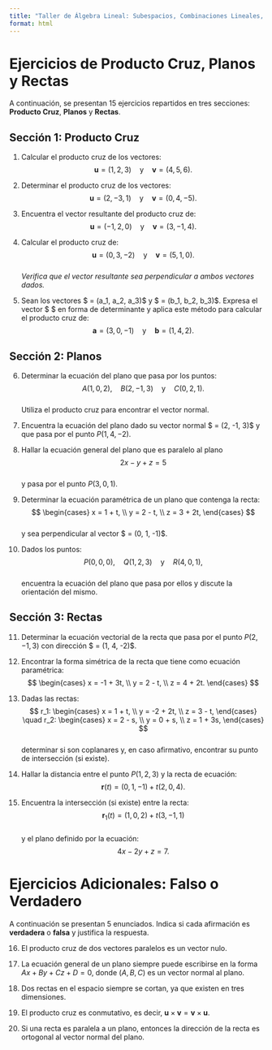 ```yaml
---
title: "Taller de Álgebra Lineal: Subespacios, Combinaciones Lineales, Independencia y Bases"
format: html
---
```


# Ejercicios de Producto Cruz, Planos y Rectas

A continuación, se presentan 15 ejercicios repartidos en tres secciones: **Producto Cruz**, **Planos** y **Rectas**.

## Sección 1: Producto Cruz

1. Calcular el producto cruz de los vectores:  
$$
\mathbf{u} = (1, 2, 3) \quad \text{y} \quad \mathbf{v} = (4, 5, 6).
$$

2. Determinar el producto cruz de los vectores:  
$$
\mathbf{u} = (2, -3, 1) \quad \text{y} \quad \mathbf{v} = (0, 4, -5).
$$

3. Encuentra el vector resultante del producto cruz de:  
$$
\mathbf{u} = (-1, 2, 0) \quad \text{y} \quad \mathbf{v} = (3, -1, 4).
$$

4. Calcular el producto cruz de:  
$$
\mathbf{u} = (0, 3, -2) \quad \text{y} \quad \mathbf{v} = (5, 1, 0).
$$  
*Verifica que el vector resultante sea perpendicular a ambos vectores dados.*

5. Sean los vectores $ \mathbf{a} = (a_1, a_2, a_3)$ y $ \mathbf{b} = (b_1, b_2, b_3)$. Expresa el vector $ \mathbf{a} \times \mathbf{b}$ en forma de determinante y aplica este método para calcular el producto cruz de:  
$$
\mathbf{a} = (3, 0, -1) \quad \text{y} \quad \mathbf{b} = (1, 4, 2).
$$

## Sección 2: Planos

6. Determinar la ecuación del plano que pasa por los puntos:  
$$
A(1, 0, 2),\quad B(2, -1, 3) \quad \text{y} \quad C(0, 2, 1).
$$  
Utiliza el producto cruz para encontrar el vector normal.

7. Encuentra la ecuación del plano dado su vector normal $ \mathbf{n} = (2, -1, 3)$ y que pasa por el punto $P(1, 4, -2)$.

8. Hallar la ecuación general del plano que es paralelo al plano  
$$
2x - y + z = 5
$$  
y pasa por el punto $P(3, 0, 1)$.

9. Determinar la ecuación paramétrica de un plano que contenga la recta:  
$$
\begin{cases}
x = 1 + t, \\
y = 2 - t, \\
z = 3 + 2t,
\end{cases}
$$  
y sea perpendicular al vector $ \mathbf{n} = (0, 1, -1)$.

10. Dados los puntos:  
$$
P(0,0,0), \quad Q(1,2,3) \quad \text{y} \quad R(4,0,1),
$$  
encuentra la ecuación del plano que pasa por ellos y discute la orientación del mismo.

## Sección 3: Rectas

11. Determinar la ecuación vectorial de la recta que pasa por el punto $P(2, -1, 3)$ con dirección $ \mathbf{d} = (1, 4, -2)$.

12. Encontrar la forma simétrica de la recta que tiene como ecuación paramétrica:  
$$
\begin{cases}
x = -1 + 3t, \\
y = 2 - t, \\
z = 4 + 2t.
\end{cases}
$$

13. Dadas las rectas:  
$$
r_1: \begin{cases}
x = 1 + t, \\
y = -2 + 2t, \\
z = 3 - t,
\end{cases} \quad
r_2: \begin{cases}
x = 2 - s, \\
y = 0 + s, \\
z = 1 + 3s,
\end{cases}
$$  
determinar si son coplanares y, en caso afirmativo, encontrar su punto de intersección (si existe).

14. Hallar la distancia entre el punto $P(1,2,3)$ y la recta de ecuación:  
$$
\mathbf{r}(t) = (0, 1, -1) + t(2, 0, 4).
$$

15. Encuentra la intersección (si existe) entre la recta:  
$$
\mathbf{r}_1(t) = (1, 0, 2) + t(3, -1, 1)
$$  
y el plano definido por la ecuación:  
$$
4x - 2y + z = 7.
$$

# Ejercicios Adicionales: Falso o Verdadero

A continuación se presentan 5 enunciados. Indica si cada afirmación es **verdadera** o **falsa** y justifica la respuesta.

16. El producto cruz de dos vectores paralelos es un vector nulo.  
   
17. La ecuación general de un plano siempre puede escribirse en la forma $Ax + By + Cz + D = 0$, donde $(A, B, C)$ es un vector normal al plano.  
   
18. Dos rectas en el espacio siempre se cortan, ya que existen en tres dimensiones.  


19. El producto cruz es conmutativo, es decir, $\mathbf{u} \times \mathbf{v} = \mathbf{v} \times \mathbf{u}$.  


20.  Si una recta es paralela a un plano, entonces la dirección de la recta es ortogonal al vector normal del plano.  
   